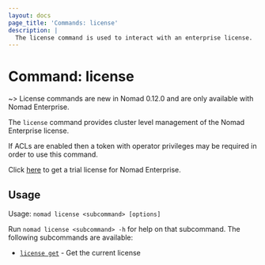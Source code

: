 ```yaml
---
layout: docs
page_title: 'Commands: license'
description: |
  The license command is used to interact with an enterprise license.
---
```


# Command: license

~> License commands are new in Nomad 0.12.0 and are only available with Nomad Enterprise.

The `license` command provides cluster level management of the Nomad Enterprise license.

If ACLs are enabled then a token with operator privileges may be required in order to use
this command.

Click [here](https://www.hashicorp.com/products/nomad/trial) to get a trial license for Nomad Enterprise.

## Usage

Usage: `nomad license <subcommand> [options]`

Run `nomad license <subcommand> -h` for help on that subcommand. The following
subcommands are available:

- [`license get`][get] - Get the current license

[get]: /docs/commands/license/get 'Get the current license'
